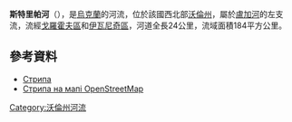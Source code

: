 '''斯特里帕河'''（{{lang-uk|Стрипа}}），是[[烏克蘭|烏克蘭]]的河流，位於該國西北部[[沃倫州|沃倫州]]，屬於[[盧加河_(西布格河支流)|盧加河]]的左支流，流經[[戈羅霍夫區|戈羅霍夫區]]和[[伊瓦尼奇區|伊瓦尼奇區]]，河道全長24公里，流域面積184平方公里。

==參考資料==
* [https://web.archive.org/web/20141103042744/http://zbbuvr.lutsk.ua/Gidrography/River17.html Стрипа]
* [http://www.openstreetmap.org/?relation=3312911 Стрипа на мапі OpenStreetMap]

{{DEFAULTSORT:Стрипа (притока Луги)}}
[[Category:沃倫州河流|Category:沃倫州河流]]


{{Ukraine-river-stub}}